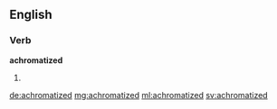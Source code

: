 ==English==

===Verb===
'''achromatized'''

# {{en-past of|achromatize}}

[[de:achromatized]]
[[mg:achromatized]]
[[ml:achromatized]]
[[sv:achromatized]]